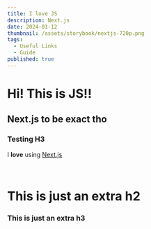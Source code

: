 ```yaml
---
title: I love JS
description: Next.js
date: 2024-01-12
thumbnail: /assets/storybook/nextjs-720p.png
tags:
  - Useful Links
  - Guide
published: true
---
```




# Hi! This is JS!!

<Placeholder height="h-108"></Placeholder>

## Next.js to be exact tho

### Testing H3

I **love** using [Next.js](https://nextjs.org/)

<Placeholder height="h-56"></Placeholder>
<br />

# This is just an extra h2
### This is just an extra h3

<Placeholder height="h-108"></Placeholder>
